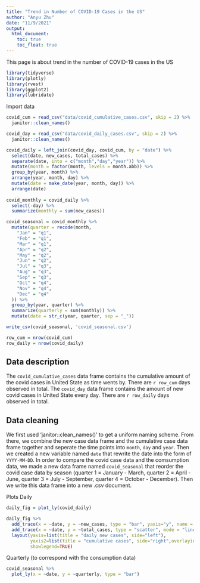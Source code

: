 ```yaml
---
title: "Trend in Number of COVID-19 Cases in the US"
author: "Anyu Zhu"
date: "11/9/2021"
output: 
  html_document:
    toc: true
    toc_float: true
---
```


This page is about trend in the number of COVID-19 cases in the US

```r
library(tidyverse)
library(plotly)
library(rvest)
library(ggplot2)
library(lubridate)
```

Import data
```r
covid_cum = read_csv("data/covid_cumulative_cases.csv", skip = 2) %>% 
  janitor::clean_names()

covid_day = read_csv("data/covid_daily_cases.csv", skip = 2) %>% 
  janitor::clean_names()

covid_daily = left_join(covid_day, covid_cum, by = "date") %>% 
  select(date, new_cases, total_cases) %>% 
  separate(date, into = c("month","day","year")) %>% 
  mutate(month = factor(month, levels = month.abb)) %>% 
  group_by(year, month) %>% 
  arrange(year, month, day) %>% 
  mutate(date = make_date(year, month, day)) %>% 
  arrange(date)
  
covid_monthly = covid_daily %>% 
  select(-day) %>% 
  summarize(monthly = sum(new_cases))

covid_seasonal = covid_monthly %>% 
  mutate(quarter = recode(month,
    "Jan" = "q1",
    "Feb" = "q1",
    "Mar" = "q1",
    "Apr" = "q2",
    "May" = "q2",
    "Jun" = "q2",
    "Jul" = "q3",
    "Aug" = "q3",
    "Sep" = "q3",
    "Oct" = "q4",
    "Nov" = "q4",
    "Dec" = "q4"
  )) %>% 
  group_by(year, quarter) %>% 
  summarize(quarterly = sum(monthly)) %>% 
  mutate(date = str_c(year, quarter, sep = "_"))

write_csv(covid_seasonal, 'covid_seasonal.csv')

row_cum = nrow(covid_cum)
row_daily = nrow(covid_daily)
```

## Data description
The `covid_cumulative_cases` data frame contains the cumulative amount of the covid cases in United State as time wents by. There are `r row_cum` days observed in total.
The `covid_day` data frame contains the amount of new covid cases in United State every day. There are `r row_daily` days observed in total.


## Data cleaning
We first used ‘janitor::clean_names()’ to get a uniform naming scheme. From there, we combine the new case data frame and the cumulative case data frame together and seperate the time points into `month`, `day` and `year`. Then we created a new variable named `date` that rewrite the date into the form of `YYYY-MM-DD`.
In order to compare the covid case data and the comsumption data, we made a new data frame named `covid_seasonal` that reorder the covid case data by season (quarter 1 = January - March, quarter 2 = April - June, quarter 3 = July - September, quarter 4 = October - December). Then we write this data frame into a new .csv document.


Plots
Daily
```r
daily_fig = plot_ly(covid_daily) 

daily_fig %>% 
  add_trace(x = ~date, y = ~new_cases, type = "bar", yaxis="y", name = "new") %>% 
  add_trace(x = ~date, y = ~total_cases, type = "scatter", mode = "lines", yaxis = "y2", name = "cumulative") %>% 
  layout(yaxis=list(title = "daily new cases", side="left"),
         yaxis2=list(title = "cumulative cases", side="right",overlaying="y"),
         showlegend=TRUE)
```


Quarterly (to correspond with the consumption data)
```r
covid_seasonal %>% 
  plot_ly(x = ~date, y = ~quarterly, type = "bar") 
```

